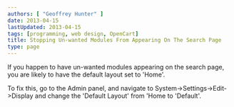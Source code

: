 ```yaml
---
authors: [ "Geoffrey Hunter" ]
date: 2013-04-15
lastUpdated: 2013-04-15
tags: [programming, web design, OpenCart]
title: Stopping Un-wanted Modules From Appearing On The Search Page
type: page
---
```


If you happen to have un-wanted modules appearing on the search page, you are likely to have the default layout set to 'Home'.

To fix this, go to the Admin panel, and navigate to System->Settings->Edit->Display and change the 'Default Layout' from 'Home to 'Default'.

